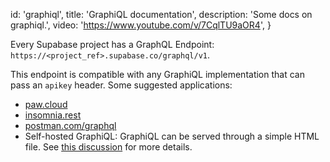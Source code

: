 
  id: 'graphiql',
  title: 'GraphiQL documentation',
  description: 'Some docs on graphiql.',
  video: 'https://www.youtube.com/v/7CqlTU9aOR4',
}

Every Supabase project has a GraphQL Endpoint: `https://<project_ref>.supabase.co/graphql/v1`.

This endpoint is compatible with any GraphiQL implementation that can pass an `apikey` header.
Some suggested applications:

- [paw.cloud](https://paw.cloud)
- [insomnia.rest](https://insomnia.rest)
- [postman.com/graphql](https://www.postman.com/graphql/)
- Self-hosted GraphiQL: GraphiQL can be served through a simple HTML file. See [this discussion](https://github.com/supabase/supabase/discussions/6144) for more details.



